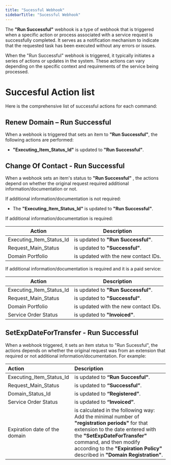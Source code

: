 ```yaml
---
title: "Sucessful Webhook"
sidebarTitle: "Sucessful Webhook"
---
```



The **"Run Successful"** webhook is a type of webhook that is triggered when a specific action or process associated with a service request is successfully completed. It serves as a notification mechanism to indicate that the requested task has been executed without any errors or issues.

When the "Run Successful" webhook is triggered, it typically initiates a series of actions or updates in the system. These actions can vary depending on the specific context and requirements of the service being processed.

# Succesful Action list
Here is the comprehensive list of successful actions for each command:

## Renew Domain – Run Successful

When a webhook is triggered that sets an item to **"Run Successful"**, the following actions are performed:

- **"Executing_Item_Status_Id"** is updated to **"Run Successful"**.

## Change Of Contact - Run Successful

When a webhook sets an item's status to **"Run Successful"** , the actions depend on whether the original request required additional information/documentation or not.

If additional information/documentation is not required:

- The **"Executing_Item_Status_Id"** is updated to **"Run Successful"**.

If additional information/documentation is required:

| Action                   | Description                          |
| ------------------------ | ------------------------------------ |
| Executing_Item_Status_Id | is updated to **"Run Successful"**.  |
| Request_Main_Status      | is updated to **"Successful"**.      |
| Domain Portfolio         | is updated with the new contact IDs. |

If additional information/documentation is required and it is a paid service:

| Action                   | Description                          |
| ------------------------ | ------------------------------------ |
| Executing_Item_Status_Id | is updated to **"Run Successful"**.  |
| Request_Main_Status      | is updated to **"Successful"**.      |
| Domain Portfolio         | is updated with the new contact IDs. |
| Service Order Status     | is updated to **"Invoiced"**.        |

## SetExpDateForTransfer - Run Successful
When a webhook triggered, it sets an item status to "Run Sucessful", the actions depends on whether the original request was from an extension that required or not additional information/documentation. For example:

| Action                        | Description                                                                                                                                                                                                                                                                    |
| :---------------------------- | :----------------------------------------------------------------------------------------------------------------------------------------------------------------------------------------------------------------------------------------------------------------------------- |
| Executing_Item_Status_Id      | is updated to **“Run Succesful"**.                                                                                                                                                                                                                                             |
| Request_Main_Status           | is updated to **“Successful”**.                                                                                                                                                                                                                                                |
| Domain_Status_Id              | is updated to **“Registered”**.                                                                                                                                                                                                                                                |
| Service Order Status          | is updated to **“Invoiced”**.                                                                                                                                                                                                                                                  |
| Expiration date of the domain | is calculated in the following way: Add the minimal number of **"registration periods"** for that extension to the date entered with the **"SetExpDateForTransfer"** command, and then modify according to the **"Expiration Policy"** described in **"Domain Registration"**. |
